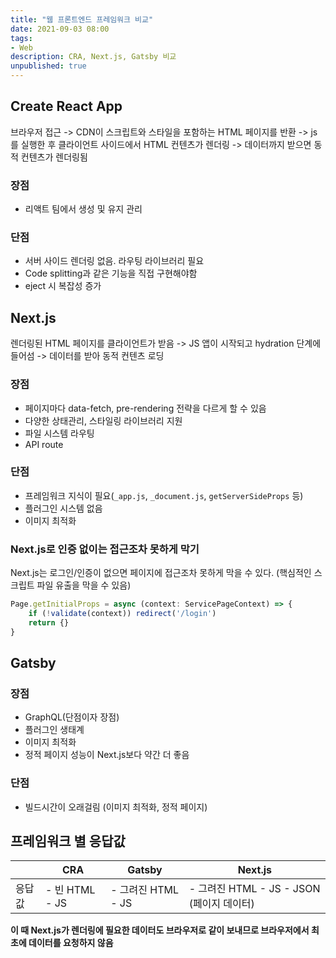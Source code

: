 ```yaml
---
title: "웹 프론트엔드 프레임워크 비교"
date: 2021-09-03 08:00
tags:
- Web
description: CRA, Next.js, Gatsby 비교
unpublished: true
---
```


## Create React App

브라우저 접근 -> CDN이 스크립트와 스타일을 포함하는 HTML 페이지를 반환 ->
js를 실행한 후 클라이언트 사이드에서 HTML 컨텐츠가 렌더링 -> 데이터까지 받으면 동적 컨텐츠가 렌더링됨

### 장점

- 리액트 팀에서 생성 및 유지 관리

### 단점

- 서버 사이드 렌더링 없음. 라우팅 라이브러리 필요
- Code splitting과 같은 기능을 직접 구현해야함
- eject 시 복잡성 증가

## Next.js

렌더링된 HTML 페이지를 클라이언트가 받음 -> JS 앱이 시작되고 hydration 단계에 들어섬 -> 데이터를 받아 동적 컨텐츠 로딩

### 장점

- 페이지마다 data-fetch, pre-rendering 전략을 다르게 할 수 있음
- 다양한 상태관리, 스타일링 라이브러리 지원
- 파일 시스템 라우팅
- API route

### 단점

- 프레임워크 지식이 필요(`_app.js`, `_document.js`, `getServerSideProps` 등)
- 플러그인 시스템 없음
- 이미지 최적화

### Next.js로 인증 없이는 접근조차 못하게 막기

Next.js는 로그인/인증이 없으면 페이지에 접근조차 못하게 막을 수 있다. (핵심적인 스크립트 파일 유출을 막을 수 있음)

```js  
Page.getInitialProps = async (context: ServicePageContext) => {
    if (!validate(context)) redirect('/login')
    return {}
}
```

## Gatsby

### 장점

- GraphQL(단점이자 장점)
- 플러그인 생태계
- 이미지 최적화
- 정적 페이지 성능이 Next.js보다 약간 더 좋음

### 단점

- 빌드시간이 오래걸림 (이미지 최적화, 정적 페이지)

## 프레임워크 별 응답값

|    | CRA | Gatsby | Next.js |
|----|-----|--------|---------|
| 응답값| - 빈 HTML  - JS | - 그려진 HTML  - JS | - 그려진 HTML   - JS   - JSON (페이지 데이터) |

**이 때 Next.js가 렌더링에 필요한 데이터도 브라우저로 같이 보내므로 브라우저에서 최초에 데이터를 요청하지 않음**
